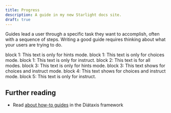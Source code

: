 ```yaml
---
title: Progress
description: A guide in my new Starlight docs site.
draft: true
---
```


Guides lead a user through a specific task they want to accomplish, often with a sequence of steps.
Writing a good guide requires thinking about what your users are trying to do.


<GuideBlock>
  <hints>block 1: This text is only for hints mode.</hints>
  <choices>block 1: This text is only for choices mode.</choices>
  <instruct>block 1: This text is only for instruct.</instruct>
</GuideBlock>

<GuideBlock>
  <hints>block 2: This text is for all modes.</hints>
</GuideBlock>

<GuideBlock>
  <hints>block 3: This text is only for hints mode.</hints>
  <choices>block 3: This text shows for choices and instruct mode.</choices>
</GuideBlock>

<GuideBlock>
  <choices>block 4: This text shows for choices and instruct mode.</choices>
</GuideBlock>

<GuideBlock>
  <instruct>block 5: This text is only for instruct.</instruct>
</GuideBlock>


## Further reading

- Read [about how-to guides](https://diataxis.fr/how-to-guides/) in the Diátaxis framework
